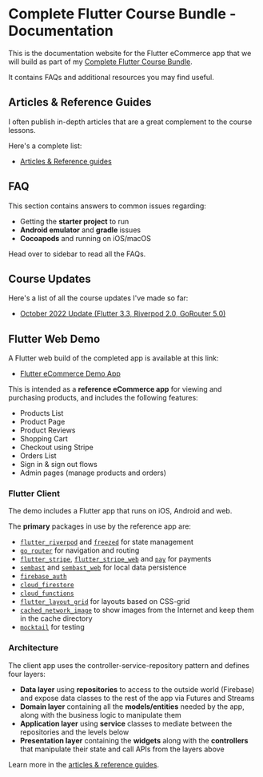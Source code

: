 # Complete Flutter Course Bundle - Documentation

This is the documentation website for the Flutter eCommerce app that we will build as part of my [Complete Flutter Course Bundle](https://codewithandrea.com/courses/complete-flutter-bundle/).

It contains FAQs and additional resources you may find useful.

## Articles & Reference Guides

I often publish in-depth articles that are a great complement to the course lessons.

Here's a complete list:

- [Articles & Reference guides](/resources/index)

## FAQ

This section contains answers to common issues regarding:

- Getting the **starter project** to run
- **Android emulator** and **gradle** issues
- **Cocoapods** and running on iOS/macOS

Head over to sidebar to read all the FAQs.

## Course Updates

Here's a list of all the course updates I've made so far:

- [October 2022 Update (Flutter 3.3, Riverpod 2.0, GoRouter 5.0)](/updates/october-2022)

## Flutter Web Demo

A Flutter web build of the completed app is available at this link:

- [Flutter eCommerce Demo App](https://my-shop-ecommerce-stg.web.app/)

This is intended as a **reference eCommerce app** for viewing and purchasing products, and includes the following features:

- Products List
- Product Page
- Product Reviews
- Shopping Cart
- Checkout using Stripe
- Orders List
- Sign in & sign out flows
- Admin pages (manage products and orders)

### Flutter Client

The demo includes a Flutter app that runs on iOS, Android and web.

The **primary** packages in use by the reference app are:

- [`flutter_riverpod`](https://pub.dev/packages/flutter_riverpod) and [`freezed`](https://pub.dev/packages/freezed) for state management
- [`go_router`](https://pub.dev/packages/go_router) for navigation and routing
- [`flutter_stripe`](https://pub.dev/packages/flutter_stripe), [`flutter_stripe_web`](https://pub.dev/packages/flutter_stripe_web) and [`pay`](https://pub.dev/packages/pay) for payments
- [`sembast`](https://pub.dev/packages/sembast) and [`sembast_web`](https://pub.dev/packages/sembast_web) for local data persistence
- [`firebase_auth`](https://pub.dev/packages/firebase_auth)
- [`cloud_firestore`](https://pub.dev/packages/cloud_firestore)
- [`cloud_functions`](https://pub.dev/packages/cloud_functions)
- [`flutter_layout_grid`](https://pub.dev/packages/flutter_layout_grid) for layouts based on CSS-grid
- [`cached_network_image`](cached_network_image) to show images from the Internet and keep them in the cache directory
- [`mocktail`](https://pub.dev/packages/mocktail) for testing

### Architecture

The client app uses the controller-service-repository pattern and defines four layers:

- **Data layer** using **repositories** to access to the outside world (Firebase) and expose data classes to the rest of the app via Futures and Streams
- **Domain layer** containing all the **models/entities** needed by the app, along with the business logic to manipulate them
- **Application layer** using **service** classes to mediate between the repositories and the levels below
- **Presentation layer** containing the **widgets** along with the **controllers** that manipulate their state and call APIs from the layers above

Learn more in the [articles & reference guides](/resources/index).

